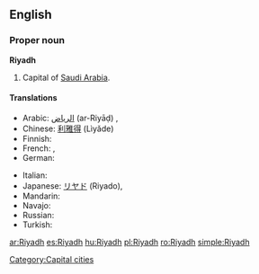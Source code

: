 ==English==
{{wikipedia}}
===Proper noun===
'''Riyadh'''

# Capital of [[Saudi Arabia]].

====Translations====
{{trans-top|capital of Saudi Arabia}}
* Arabic: [[الرياض]] (ar-Riyāḍ) {{m}},  {{t|ar|الرياض|m|tr=al-RiyaaD|sc=Arab}}
* Chinese: [[利雅得]] (Lìyǎde)
* Finnish: {{t+|fi|Riad}}
* French: {{t-|fr|Riyad|m}}, {{t-|fr|Riad|m}}
* German: {{t-|de|Riad|n}}
{{trans-mid}}
* Italian: {{t-|it|Riad|f}}
* Japanese: [[リヤド]] (Riyado),  {{t|ja|リヤド|tr=Riyado|sc=Jpan}}
* Mandarin: {{t|zh|利雅得|tr=Lìyǎde|sc=Hani}}
* Navajo: {{tø|nv|Wiyáád}}
* Russian: {{t+|ru|Эр-Рияд|m|tr=Er-Rijád|sc=Cyrl}}
* Turkish: {{t-|tr|Riyad}}
{{trans-bottom}}

[[Category:Capital cities]]

[[ar:Riyadh]]
[[es:Riyadh]]
[[hu:Riyadh]]
[[pl:Riyadh]]
[[ro:Riyadh]]
[[simple:Riyadh]]